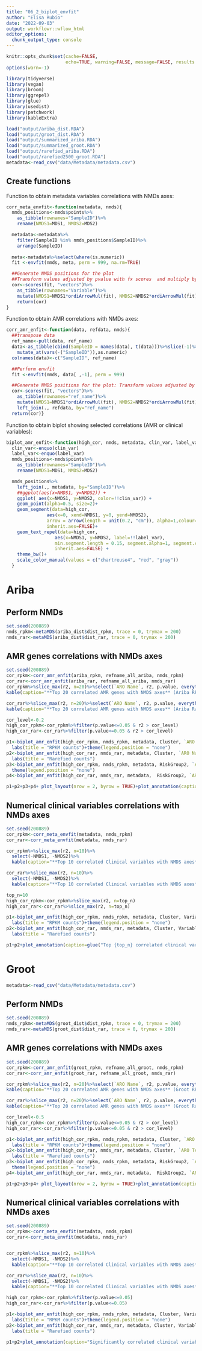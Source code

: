 ```yaml
---
title: "06_2_biplot_envfit"
author: "Elisa Rubio"
date: "2022-09-03"
output: workflowr::wflow_html
editor_options:
  chunk_output_type: console
---
```


```r
knitr::opts_chunk$set(cache=FALSE,
                      echo=TRUE, warning=FALSE, message=FALSE, results ='markup')
options(warn=-1)
```

```r
library(tidyverse)
library(vegan)
library(broom)
library(ggrepel)
library(glue)
library(usedist)
library(patchwork)
library(kableExtra)
```

```r
load("output/ariba_dist.RDA")
load("output/groot_dist.RDA")
load("output/summarized_ariba.RDA")
load("output/summarized_groot.RDA")
load("output/rarefied_ariba.RDA")
load("output/rarefied2500_groot.RDA")
metadata<-read_csv("data/Metadata/metadata.csv")
```

## Create functions

Function to obtain metadata variables correlations with NMDs axes:

```r
corr_meta_envfit<-function(metadata, nmds){
  nmds_positions<-nmds$points%>%
    as_tibble(rownames="SampleID")%>%
    rename(NMDS1=MDS1, NMDS2=MDS2)

  metadata<-metadata%>%
    filter(SampleID %in% nmds_positions$SampleID)%>%
    arrange(SampleID)
  
  meta<-metadata%>%select(where(is.numeric))
  fit <-envfit(nmds, meta, perm = 999, na.rm=TRUE)

  ##Generate NMDS positions for the plot
  ##Transform values adjusted by pvalue with fx scores  and multiply by arrowmult   value
  cor<-scores(fit, "vectors")%>%
    as_tibble(rownames="Variable")%>%
    mutate(NMDS1=NMDS1*ordiArrowMul(fit), NMDS2=NMDS2*ordiArrowMul(fit), r2=fit$vectors$r, p.value=fit$vectors$pvals)%>%
    return(cor)
}
```

Function to obtain AMR correlations with NMDs axes:

```r
corr_amr_enfit<-function(data, refdata, nmds){
  ##transpose data
  ref_name<-pull(data, ref_name)
  data<-as_tibble(cbind(SampleID = names(data), t(data)))%>%slice(-1)%>%
    mutate_at(vars(-("SampleID")),as.numeric)
  colnames(data)<-c("SampleID", ref_name)

  ##Perform envfit
  fit <-envfit(nmds, data[ ,-1], perm = 999)

  ##Generate NMDS positions for the plot: Transform values adjusted by pvalue with fx scores  and multiply by arrowmult value
  cor<-scores(fit, "vectors")%>%
    as_tibble(rownames="ref_name")%>%
    mutate(NMDS1=NMDS1*ordiArrowMul(fit), NMDS2=NMDS2*ordiArrowMul(fit), r2=fit$vectors$r, p.value=fit$vectors$pvals)%>%
    left_join(., refdata, by="ref_name")
  return(cor)}
```

Function to obtain biplot showing selected correlations (AMR or clinical variables):

```r
biplot_amr_enfit<-function(high_cor, nmds, metadata, clin_var, label_var){
  clin_var<-enquo(clin_var) 
  label_var<-enquo(label_var)
  nmds_positions<-nmds$points%>%
    as_tibble(rownames="SampleID")%>%
    rename(NMDS1=MDS1, NMDS2=MDS2)

  nmds_positions%>%
    left_join(., metadata, by="SampleID")%>%
    ##ggplot(aes(x=NMDS1, y=NMDS2)) +
    ggplot( aes(x=NMDS1, y=NMDS2, color=!!clin_var)) +
    geom_point(alpha=0.5, size=2)+
    geom_segment(data=high_cor,
               aes(x=0, xend=NMDS1, y=0, yend=NMDS2), 
               arrow = arrow(length = unit(0.2, "cm")), alpha=1,colour="gray",
               inherit.aes=FALSE)+
    geom_text_repel(data=high_cor,
                  aes(x=NMDS1, y=NMDS2, label=!!label_var),
                  min.segment.length = 0.15, segment.alpha=1, segment.color="gray",
                  inherit.aes=FALSE) +
    theme_bw()+
    scale_color_manual(values = c("chartreuse4", "red", "gray"))
  }
```

# Ariba

## Perform NMDs

```r
set.seed(200889)
nmds_rpkm<-metaMDS(ariba_dist$dist_rpkm, trace = 0, trymax = 200)
nmds_rar<-metaMDS(ariba_dist$dist_rar, trace = 0, trymax = 200)
```

## AMR genes correlations with NMDs axes

```r
set.seed(200889)
cor_rpkm<-corr_amr_enfit(ariba_rpkm, refname_all_ariba, nmds_rpkm)
cor_rar<-corr_amr_enfit(ariba_rar, refname_all_ariba, nmds_rar)
cor_rpkm%>%slice_max(r2, n=20)%>%select(`ARO Name`, r2, p.value, everything(), -NMDS1, -NMDS2)%>%
kable(caption="**Top 20 correlated AMR genes with NMDS axes** (Ariba RPKM)")%>%kable_paper("striped")%>%scroll_box(width = "100%", height = "500px")

cor_rar%>%slice_max(r2, n=20)%>%select(`ARO Name`, r2, p.value, everything(), -NMDS1, -NMDS2)%>%
kable(caption="**Top 20 correlated AMR genes with NMDS axes** (Ariba Rarefied)")%>%kable_paper("striped")%>%scroll_box(width = "100%", height = "500px")
```

```r
cor_level<-0.2
high_cor_rpkm<-cor_rpkm%>%filter(p.value<=0.05 & r2 > cor_level)
high_cor_rar<-cor_rar%>%filter(p.value<=0.05 & r2 > cor_level)
```

```r
p1<-biplot_amr_enfit(high_cor_rpkm, nmds_rpkm, metadata, Cluster, `ARO Name`)+
  labs(title = "RPKM counts")+theme(legend.position = "none")
p2<-biplot_amr_enfit(high_cor_rar, nmds_rar, metadata, Cluster, `ARO Name`)+
  labs(title = "Rarefied counts")
p3<-biplot_amr_enfit(high_cor_rpkm, nmds_rpkm, metadata, RiskGroup2, `ARO Name`)+
  theme(legend.position = "none")
p4<-biplot_amr_enfit(high_cor_rar, nmds_rar, metadata,  RiskGroup2, `ARO Name`)

p1+p2+p3+p4+ plot_layout(nrow = 2, byrow = TRUE)+plot_annotation(caption=glue("Correlation level cut-off: {cor_level}"))
```

## Numerical clinical variables correlations with NMDs axes

```r
set.seed(200889)
cor_rpkm<-corr_meta_envfit(metadata, nmds_rpkm)
cor_rar<-corr_meta_envfit(metadata, nmds_rar)

cor_rpkm%>%slice_max(r2, n=10)%>%
  select(-NMDS1, -NMDS2)%>%
  kable(caption="**Top 10 correlated Clinical variables with NMDS axes** (Ariba RPKM)")%>%kable_paper("striped")%>%scroll_box(width = "100%", height = "500px")

cor_rar%>%slice_max(r2, n=10)%>%
  select(-NMDS1, -NMDS2)%>%
  kable(caption="**Top 10 correlated Clinical variables with NMDS axes** (Ariba Rarefied)")%>%kable_paper("striped")%>%scroll_box(width = "100%", height = "500px")

```

```r
top_n=10
high_cor_rpkm<-cor_rpkm%>%slice_max(r2, n=top_n)
high_cor_rar<-cor_rar%>%slice_max(r2, n=top_n)
```

```r
p1<-biplot_amr_enfit(high_cor_rpkm, nmds_rpkm, metadata, Cluster, Variable)+
  labs(title = "RPKM counts")+theme(legend.position = "none")
p2<-biplot_amr_enfit(high_cor_rar, nmds_rar, metadata, Cluster, Variable)+
  labs(title = "Rarefied counts")

p1+p2+plot_annotation(caption=glue("Top {top_n} correlated clinical variables"))

```


# Groot

```r
metadata<-read_csv("data/Metadata/metadata.csv")
```

## Perform NMDs

```r
set.seed(200889)
nmds_rpkm<-metaMDS(groot_dist$dist_rpkm, trace = 0, trymax = 200)
nmds_rar<-metaMDS(groot_dist$dist_rar, trace = 0, trymax = 200)
```

## AMR genes correlations with NMDs axes

```r
set.seed(200889)
cor_rpkm<-corr_amr_enfit(groot_rpkm, refname_all_groot, nmds_rpkm)
cor_rar<-corr_amr_enfit(groot_rar, refname_all_groot, nmds_rar)

cor_rpkm%>%slice_max(r2, n=20)%>%select(`ARO Name`, r2, p.value, everything(), -NMDS1, -NMDS2)%>%
kable(caption="**Top 20 correlated AMR genes with NMDS axes** (Groot RPKM)")%>%kable_paper("striped")%>%scroll_box(width = "100%", height = "500px")

cor_rar%>%slice_max(r2, n=20)%>%select(`ARO Name`, r2, p.value, everything(), -NMDS1, -NMDS2)%>%
kable(caption="**Top 20 correlated AMR genes with NMDS axes** (Groot Rarefied)")%>%kable_paper("striped")%>%scroll_box(width = "100%", height = "500px")
```

```r
cor_level<-0.5
high_cor_rpkm<-cor_rpkm%>%filter(p.value<=0.05 & r2 > cor_level)
high_cor_rar<-cor_rar%>%filter(p.value<=0.05 & r2 > cor_level)

p1<-biplot_amr_enfit(high_cor_rpkm, nmds_rpkm, metadata, Cluster, `ARO Term`)+
  labs(title = "RPKM counts")+theme(legend.position = "none")
p2<-biplot_amr_enfit(high_cor_rar, nmds_rar, metadata, Cluster, `ARO Term`)+
  labs(title = "Rarefied counts")
p3<-biplot_amr_enfit(high_cor_rpkm, nmds_rpkm, metadata, RiskGroup2, `ARO Term`)+
  theme(legend.position = "none")
p4<-biplot_amr_enfit(high_cor_rar, nmds_rar, metadata,  RiskGroup2, `ARO Term`)

p1+p2+p3+p4+ plot_layout(nrow = 2, byrow = TRUE)+plot_annotation(caption=glue("Correlation level cut-off: {cor_level}"))
```

## Numerical clinical variables correlations with NMDs axes

```r
set.seed(200889)
cor_rpkm<-corr_meta_envfit(metadata, nmds_rpkm)
cor_rar<-corr_meta_envfit(metadata, nmds_rar)


cor_rpkm%>%slice_max(r2, n=10)%>%
  select(-NMDS1, -NMDS2)%>%
  kable(caption="**Top 10 correlated Clinical variables with NMDS axes** (groot RPKM)")%>%kable_paper("striped")%>%scroll_box(width = "100%", height = "500px")

cor_rar%>%slice_max(r2, n=10)%>%
  select(-NMDS1, -NMDS2)%>%
  kable(caption="**Top 10 correlated Clinical variables with NMDS axes** (groot Rarefied)")%>%kable_paper("striped")%>%scroll_box(width = "100%", height = "500px")

```

```r
high_cor_rpkm<-cor_rpkm%>%filter(p.value<=0.05)
high_cor_rar<-cor_rar%>%filter(p.value<=0.05)
```

```r
p1<-biplot_amr_enfit(high_cor_rpkm, nmds_rpkm, metadata, Cluster, Variable)+
  labs(title = "RPKM counts")+theme(legend.position = "none")
p2<-biplot_amr_enfit(high_cor_rar, nmds_rar, metadata, Cluster, Variable)+
  labs(title = "Rarefied counts")

p1+p2+plot_annotation(caption="Significantly correlated clinical variables")
```

